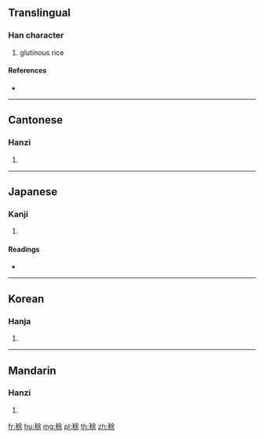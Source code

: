 {{character info/new}}
==Translingual==

===Han character===
{{Han char|rn=115|rad=禾|as=07|sn=12|four=28994|canj=HDOMD}}

# glutinous rice

====References====
* {{Han ref|kx=0854.110|dkj=25082|dj=1279.020|hdz=42608.120|uh=7A0C|ud=31244|bh=DAD9|bd=56025}}

----

==Cantonese==

===Hanzi===
{{yue-hanzi|jyut=dou6|y=douh}}

# {{defn|lang=yue|sort=禾07}}

----

==Japanese==

===Kanji===
{{ja-kanji|grade=|rs=禾07}}

# {{defn|lang=ja|sort=禾07}}

====Readings====
* {{ja-readings|on=[[と]] (to), [[ず]] (zu), [[しょ]] (sho), [[じょ]] (jo)|kun=[[いね]] (ine)}}

----

==Korean==

===Hanja===
{{ko-hanja|hangeul=도|eumhun=|rv=do|mr=to|y=to}}

# {{defn|lang=ko|sort=禾07}}

----

==Mandarin==

===Hanzi===
{{cmn-hanzi|pin=[[tú]] ([[tu2]])|wg=t'u<sup>2</sup>}}

# {{defn|lang=cmn|sort=禾07}}

[[fr:稌]]
[[hu:稌]]
[[mg:稌]]
[[pl:稌]]
[[th:稌]]
[[zh:稌]]